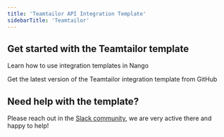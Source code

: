 ```yaml
---
title: 'Teamtailor API Integration Template'
sidebarTitle: 'Teamtailor'
---
```


## Get started with the Teamtailor template

<Card title="How to use integration templates"
      href="/understand/concepts/templates"
      icon="book-open">
    Learn how to use integration templates in Nango
</Card>

<Card title="Get the Teamtailor template"
      href="https://github.com/NangoHQ/nango/tree/master/integration-templates/teamtailor"
      icon="github">
    Get the latest version of the Teamtailor integration template from GitHub
</Card>

## Need help with the template?
Please reach out in the [Slack community](https://nango.dev/slack), we are very active there and happy to help!